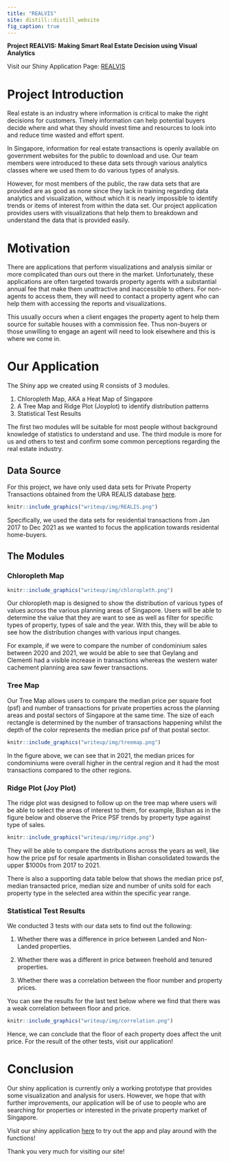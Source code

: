 ```yaml
---
title: "REALVIS"
site: distill::distill_website
fig_caption: true
---
```


__Project REALVIS: Making Smart Real Estate Decision using Visual Analytics__

Visit our Shiny Application Page: [REALVIS](https://hengguang.shinyapps.io/REALVIS/)


# Project Introduction

Real estate is an industry where information is critical to make the right decisions for customers. Timely information can help potential buyers decide where and what they should invest time and resources to look into and reduce time wasted and effort spent.

In Singapore, information for real estate transactions is openly available on government websites for the public to download and use. Our team members were introduced to these data sets through various analytics classes where we used them to do various types of analysis.

However, for most members of the public, the raw data sets that are provided are as good as none since they lack in training regarding data analytics and visualization, without which it is nearly impossible to identify trends or items of interest from within the data set. Our project application provides users with visualizations that help them to breakdown and understand the data that is provided easily.

# Motivation

There are applications that perform visualizations and analysis similar or more complicated than ours out there in the market. Unfortunately, these applications are often targeted towards property agents with a substantial annual fee that make them unattractive and inaccessible to others. For non-agents to access them, they will need to contact a property agent who can help them with accessing the reports and visualizations.

This usually occurs when a client engages the property agent to help them source for suitable houses with a commission fee. Thus non-buyers or those unwilling to engage an agent will need to look elsewhere and this is where we come in.

# Our Application

The Shiny app we created using R consists of 3 modules.

1) Chloropleth Map, AKA  a Heat Map of Singapore
2) A Tree Map and Ridge Plot (Joyplot) to identify distribution patterns
3) Statistical Test Results

The first two modules will be suitable for most people without background knowledge of statistics to understand and use. The third module is more for us and others to test and confirm some common perceptions regarding the real estate industry.

## Data Source

For this project, we have only used data sets for Private Property Transactions obtained from the URA REALIS database [here](https://www.ura.gov.sg/reis/index).

```r
knitr::include_graphics("writeup/img/REALIS.png")  
```

Specifically, we used the data sets for residential transactions from Jan 2017 to Dec 2021 as we wanted to focus the application towards residental home-buyers.

## The Modules

### Chloropleth Map

```r
knitr::include_graphics("writeup/img/chloropleth.png")  
```

Our chloropleth map is designed to show the distribution of various types of values across the various planning areas of Singapore. Users will be able to determine the value that they are want to see as well as filter for specific types of property, types of sale and the year. With this, they will be able to see how the distribution changes with various input changes.

For example, if we were to compare the number of condominium sales between 2020 and 2021, we would be able to see that Geylang and Clementi had a visible increase in transactions whereas the western water cachement planning area saw fewer transactions.

### Tree Map

Our Tree Map allows users to compare the median price per square foot (psf) and number of transactions for private properties across the planning areas and postal sectors of Singapore at the same time. The size of each rectangle is determined by the number of transactions happening whilst the depth of the color represents the median price psf of that postal sector.

```r
knitr::include_graphics("writeup/img/treemap.png")  
```

In the figure above, we can see that in 2021, the median prices for condominiums were overall higher in the central region and it had the most transactions compared to the other regions.

### Ridge Plot (Joy Plot)

The ridge plot was designed to follow up on the tree map where users will be able to select the areas of interest to them, for example, Bishan as in the figure below and observe the Price PSF trends by property type against type of sales.

```r
knitr::include_graphics("writeup/img/ridge.png")  
```

They will be able to compare the distributions across the years as well, like how the price psf for resale apartments in Bishan consolidated towards the upper $1000s from 2017 to 2021.

There is also a supporting data table below that shows the median price psf, median transacted price, median size and number of units sold for each property type in the selected area within the specific year range.

### Statistical Test Results

We conducted 3 tests with our data sets to find out the following:

1) Whether there was a difference in price between Landed and Non-Landed properties.

2) Whether there was a different in price between freehold and tenured properties.

3) Whether there was a correlation between the floor number and property prices.

You can see the results for the last test below where we find that there was a weak correlation between floor and price.

```r
knitr::include_graphics("writeup/img/correlation.png")  
```

Hence, we can conclude that the floor of each property does affect the unit price. For the result of the other tests, visit our application!

# Conclusion

Our shiny application is currently only a working prototype that provides some visualization and analysis for users. However, we hope that with further improvements, our application will be of use to people who are searching for properties or interested in the private property market of Singapore.

Visit our shiny application [here](https://hengguang.shinyapps.io/REALVIS/) to try out the app and play around with the functions!

Thank you very much for visiting our site!

